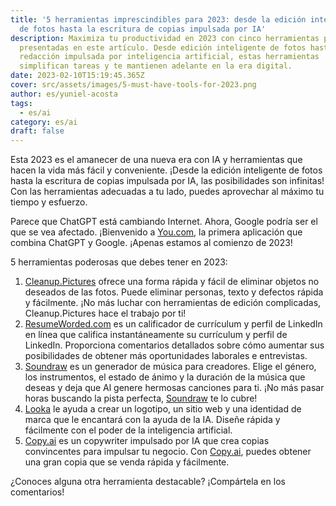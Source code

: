 ```yaml
---
title: '5 herramientas imprescindibles para 2023: desde la edición inteligente
  de fotos hasta la escritura de copias impulsada por IA'
description: Maximiza tu productividad en 2023 con cinco herramientas poderosas
  presentadas en este artículo. Desde edición inteligente de fotos hasta
  redacción impulsada por inteligencia artificial, estas herramientas
  simplifican tareas y te mantienen adelante en la era digital.
date: 2023-02-10T15:19:45.365Z
cover: src/assets/images/5-must-have-tools-for-2023.png
author: es/yuniel-acosta
tags:
  - es/ai
category: es/ai
draft: false
---
```



Esta 2023 es el amanecer de una nueva era con IA y herramientas que hacen la vida más fácil y conveniente. ¡Desde la edición inteligente de fotos hasta la escritura de copias impulsada por IA, las posibilidades son infinitas! Con las herramientas adecuadas a tu lado, puedes aprovechar al máximo tu tiempo y esfuerzo.

Parece que ChatGPT está cambiando Internet. Ahora, Google podría ser el que se vea afectado. ¡Bienvenido a [You.com](https://you.com/), la primera aplicación que combina ChatGPT y Google. ¡Apenas estamos al comienzo de 2023!

5 herramientas poderosas que debes tener en 2023:

1. [Cleanup.Pictures](https://cleanup.pictures/) ofrece una forma rápida y fácil de eliminar objetos no deseados de las fotos. Puede eliminar personas, texto y defectos rápida y fácilmente. ¡No más luchar con herramientas de edición complicadas, Cleanup.Pictures hace el trabajo por ti!
2. [ResumeWorded.com](http://resumeworded.com/) es un calificador de currículum y perfil de LinkedIn en línea que califica instantáneamente su currículum y perfil de LinkedIn. Proporciona comentarios detallados sobre cómo aumentar sus posibilidades de obtener más oportunidades laborales e entrevistas.
3. [Soundraw](https://soundraw.io/) es un generador de música para creadores. Elige el género, los instrumentos, el estado de ánimo y la duración de la música que deseas y deja que Al genere hermosas canciones para ti. ¡No más pasar horas buscando la pista perfecta, [Soundraw](https://soundraw.io/) te lo cubre!
4. [Looka](https://www.looka.com/) le ayuda a crear un logotipo, un sitio web y una identidad de marca que le encantará con la ayuda de la IA. Diseñe rápida y fácilmente con el poder de la inteligencia artificial.
5. [Copy.ai](http://copy.ai/) es un copywriter impulsado por IA que crea copias convincentes para impulsar tu negocio. Con [Copy.ai](http://copy.ai/), puedes obtener una gran copia que se venda rápida y fácilmente.

¿Conoces alguna otra herramienta destacable? ¡Compártela en los comentarios!
